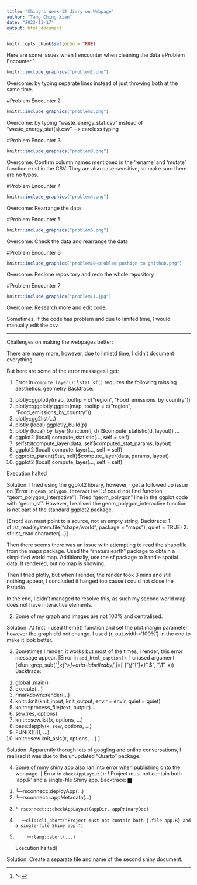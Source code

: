 ```yaml
---
title: "Ching's Week-12 diary on Webpage"
author: "Tang Ching Xian"
date: "2023-11-17"
output: html_document
---
```


```r
knitr::opts_chunk$set(echo = TRUE)
```
Here are some issues when I encounter when cleaning the data 
#Problem Encounter 1
```r
knitr::include_graphics("problem1.png")
```

Overcome: by typing separate lines instead of just throwing both at the same time.

#Problem Encounter 2
```r
knitr::include_graphics("problem2.png")
```
Overcome: by typing "waste_energy_stat.csv" instead of "waste_energy_stat(s).csv" --> careless typing

#Problem Encounter 3
```r
knitr::include_graphics("problem3.png")
```
Overcome: Confirm column names mentioned in the 'rename' and 'mutate' function exist in the CSV. They are also case-sensitive, so make sure there are no typos.

#Problem Encounter 4
```r
knitr::include_graphics("problem4.png")
```
Overcome: Rearrange the data

#Problem Encounter 5
```r
knitr::include_graphics("problem5.png")
```
Overcome: Check the data and rearrange the data

#Problem Encounter 6
```r
knitr::include_graphics("problem10-problem pushign to ghithub.png")
```
Overcome: Reclone repository and redo the whole repository

#Problem Encounter 7
```r
knitr::include_graphics("problem11.jpg")
```
Overcome: Research more and edit code. 

Sometimes, if the code has problem and due to limited time, I would manually edit the csv. 

----

Challenges on making the webpages better:


There are many more, however, due to limietd time, I didn't document everything 

But here are some of the error messages i get:

 (1) 
Error in `compute_layer()`:
! `stat_sf()` requires the following missing aesthetics: geometry
Backtrace:
  1. plotly::ggplotly(map, tooltip = c("region", "Food_emissions_by_country"))
  2. plotly:::ggplotly.ggplot(map, tooltip = c("region", "Food_emissions_by_country"))
  3. plotly::gg2list(...)
  4. plotly (local) ggplotly_build(p)
  5. plotly (local) by_layer(function(l, d) l$compute_statistic(d, layout))
     ...
  8. ggplot2 (local) compute_statistic(..., self = self)
  9. self$stat$compute_layer(data, self$computed_stat_params, layout)
 10. ggplot2 (local) compute_layer(..., self = self)
 11. ggproto_parent(Stat, self)$compute_layer(data, params, layout)
 12. ggplot2 (local) compute_layer(..., self = self)
                                                                                                  
Execution halted

Solution: I tried using the ggplot2 library,  however, i get a followed up issue on [Error in `geom_polygon_interactive()`:! could not find function "geom_polygon_interactive"]. Tried "geom_polygon" line in the ggplot code with "geom_sf". However, I realised the geom_polygon_interactive function is not part of the standard ggplot2 package. 

[Error:! `dsn` must point to a source, not an empty string.
Backtrace:
 1. sf::st_read(system.file("shape/world", package = "maps"), quiet = TRUE)
 2. sf:::st_read.character(...)]
 
 Then there seems there was an issue with attempting to read the shapefile from the maps package. Used the "rnaturalearth" package to obtain a simplified world map. Additionally, use the sf package to handle spatial data. It rendered, but no map is showing. 
 
Then I tried plotly, but when I render, the render took 3 mins and still nothing appear, I concluded it hanged too cause i could not close the Rstudio. 

In the end, I didn't managed to resolve this, as such my second world map does not have interactive elements.


 (2) 
Some of my graph and images are not 100% and centralised.

Solution: At first, i used  theme() function and set the plot.margin parameter, however the graph did not change. I used {r, out.width='100%'} in the end to make it look better. 

 (3) 
 Sometimes I render, it works but most of the times, i render, this error message appear.
 [Error in `add_html_caption()`:
! unused argument (xfun::grep_sub("^[^<]*<[^>]+aria-labelledby[ ]*=[ ]*\"([^\"]+)\".*$", "\\1", x))
Backtrace:
  1. global .main()
  2. execute(...)
  3. rmarkdown::render(...)
  4. knitr::knit(knit_input, knit_output, envir = envir, quiet = quiet)
  5. knitr:::process_file(text, output)
     ...
 14. sew(res, options)
 15. knitr:::sew.list(x, options, ...)
 16. base::lapply(x, sew, options, ...)
 17. FUN(X[[i]], ...)
 18. knitr:::sew.knit_asis(x, options, ...)
                                                                                                  ]
 
 Solution: Apparently thorugh lots of googling and online conversations, I realised it was due to the unupdated "Quarto" package. 
 
 (4) 
 Some of mmy shiny app also ran into error when publishing onto the wenpage.
[ Error in `checkAppLayout()`:
! Project must not contain both 'app.R' and a single-file Shiny app.
Backtrace:   ▆
 1. └─rsconnect::deployApp(...)
 2.   └─rsconnect:::appMetadata(...)
 3.     └─rsconnect:::checkAppLayout(appDir, appPrimaryDoc)
 4.       └─cli::cli_abort("Project must not contain both {.file app.R} and a single-file Shiny app.")
 5.         └─rlang::abort(...)
Execution halted]


Solution: Create a separate file and name of the second shiny document. 


